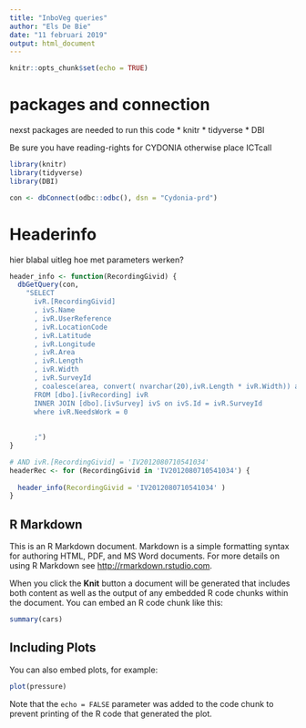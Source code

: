 ---
title: "InboVeg queries"
author: "Els De Bie"
date: "11 februari 2019"
output: html_document
---

```{r setup, include=FALSE}
knitr::opts_chunk$set(echo = TRUE)
```

# packages and connection

nexst packages are needed to run this code
* knitr
* tidyverse
* DBI

Be sure you have reading-rights for CYDONIA
otherwise place ICTcall


```{r}

library(knitr)
library(tidyverse)
library(DBI)

con <- dbConnect(odbc::odbc(), dsn = "Cydonia-prd") 

```


# Headerinfo
hier blabal uitleg
hoe met parameters werken?





```{r, include=FALSE}

header_info <- function(RecordingGivid) {
  dbGetQuery(con,
    "SELECT 
      ivR.[RecordingGivid]
      , ivS.Name
      , ivR.UserReference
      , ivR.LocationCode
      , ivR.Latitude
      , ivR.Longitude
      , ivR.Area
      , ivR.Length
      , ivR.Width
      , ivR.SurveyId
      , coalesce(area, convert( nvarchar(20),ivR.Length * ivR.Width)) as B
      FROM [dbo].[ivRecording] ivR
      INNER JOIN [dbo].[ivSurvey] ivS on ivS.Id = ivR.SurveyId
      where ivR.NeedsWork = 0
      
      
      ;")
}

# AND ivR.[RecordingGivid] = 'IV2012080710541034'
headerRec <- for (RecordingGivid in 'IV2012080710541034') {
  
  header_info(RecordingGivid = 'IV2012080710541034' )
}


```

## R Markdown

This is an R Markdown document. Markdown is a simple formatting syntax for authoring HTML, PDF, and MS Word documents. For more details on using R Markdown see <http://rmarkdown.rstudio.com>.

When you click the **Knit** button a document will be generated that includes both content as well as the output of any embedded R code chunks within the document. You can embed an R code chunk like this:

```{r cars}
summary(cars)
```

## Including Plots

You can also embed plots, for example:

```{r pressure, echo=FALSE}
plot(pressure)
```

Note that the `echo = FALSE` parameter was added to the code chunk to prevent printing of the R code that generated the plot.
